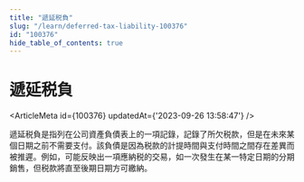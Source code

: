 ```yaml
---
title: "遞延税負"
slug: "/learn/deferred-tax-liability-100376"
id: "100376"
hide_table_of_contents: true
---
```



# 遞延税負

<ArticleMeta id={100376} updatedAt={'2023-09-26 13:58:47'} />
<div className='border-solid border-b border-t-0 my-4 border-[var(--ifm-color-gray-300)]' />

遞延税負是指列在公司資產負債表上的一項記錄，記錄了所欠税款，但是在未來某個日期之前不需要支付。該負債是因為税款的計提時間與支付時間之間存在差異而被推遲。例如，可能反映出一項應納税的交易，如一次發生在某一特定日期的分期銷售，但税款將直至後期日期方可繳納。
